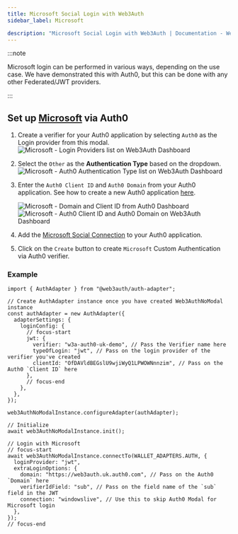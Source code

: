 ```yaml
---
title: Microsoft Social Login with Web3Auth
sidebar_label: Microsoft

description: "Microsoft Social Login with Web3Auth | Documentation - Web3Auth"
---
```


:::note

Microsoft login can be performed in various ways, depending on the use case. We have demonstrated
this with Auth0, but this can be done with any other Federated/JWT providers.

:::

## Set up [Microsoft](https://marketplace.auth0.com/integrations/microsoft-account-social-connection) via Auth0

1. Create a verifier for your Auth0 application by selecting `Auth0` as the Login provider from this
   modal.
   ![Microsoft - Login Providers list on Web3Auth Dashboard](/images/dashboard/create-verifier-auth0.png)
2. Select the `Other` as the **Authentication Type** based on the dropdown.
   ![Microsoft - Auth0 Authentication Type list on Web3Auth Dashboard](/images/dashboard/create-verifier-google.png)
3. Enter the `Auth0 Client ID` and `Auth0 Domain` from your Auth0 application. See how to create a
   new Auth0 application [here](https://auth0.com/docs/quickstart/webapp/).

   ![Microsoft - Domain and Client ID from Auth0 Dashboard](/images/dashboard/create-verifier-auth0-filled-common.png)
   ![Microsoft - Auth0 Client ID and Auth0 Domain on Web3Auth Dashboard](/images/dashboard/create-verifier-auth0-unfilled.png)

4. Add the
   [Microsoft Social Connection](https://marketplace.auth0.com/integrations/microsoft-account-social-connection)
   to your Auth0 application.
5. Click on the `Create` button to create `Microsoft` Custom Authentication via Auth0 verifier.

### Example

```tsx
import { AuthAdapter } from "@web3auth/auth-adapter";

// Create AuthAdapter instance once you have created Web3AuthNoModal instance
const authAdapter = new AuthAdapter({
  adapterSettings: {
    loginConfig: {
      // focus-start
      jwt: {
        verifier: "w3a-auth0-uk-demo", // Pass the Verifier name here
        typeOfLogin: "jwt", // Pass on the login provider of the verifier you've created
        clientId: "OfDAVldBEGslU9wjiWyQ1LPWOWNnnzim", // Pass on the Auth0 `Client ID` here
      },
      // focus-end
    },
  },
});

web3AuthNoModalInstance.configureAdapter(authAdapter);

// Initialize
await web3AuthNoModalInstance.init();

// Login with Microsoft
// focus-start
await web3AuthNoModalInstance.connectTo(WALLET_ADAPTERS.AUTH, {
  loginProvider: "jwt",
  extraLoginOptions: {
    domain: "https://web3auth.uk.auth0.com", // Pass on the Auth0 `Domain` here
    verifierIdField: "sub", // Pass on the field name of the `sub` field in the JWT
    connection: "windowslive", // Use this to skip Auth0 Modal for Microsoft login
  },
});
// focus-end
```
